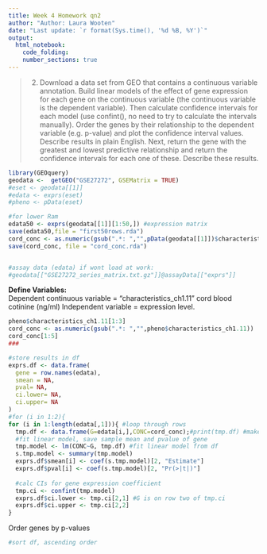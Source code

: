 ```yaml
---
title: Week 4 Homework qn2
author: "Author: Laura Wooten"
date: "Last update: `r format(Sys.time(), '%d %B, %Y')`" 
output: 
  html_notebook:
    code_folding: 
    number_sections: true
---
```

> 2. Download a data set from GEO that contains a continuous variable annotation. Build linear models of the effect of gene expression for each gene on the continuous variable (the continuous variable is the dependent variable). Then calculate confidence intervals for each model (use confint(), no need to try to calculate the intervals manually). Order the genes by their relationship to the dependent variable (e.g. p-value) and plot the confidence interval values. Describe results in plain English. Next, return the gene with the greatest and lowest predictive relationship and return the confidence intervals for each one of these. Describe these results.

```r
library(GEOquery)
geodata <-  getGEO("GSE27272", GSEMatrix = TRUE)
#eset <- geodata[[1]]
#edata <- exprs(eset)
#pheno <- pData(eset)

#for lower Ram
edata50 <- exprs(geodata[[1]][1:50,]) #expression matrix
save(edata50,file = "first50rows.rda")
cord_conc <- as.numeric(gsub(".*: ","",pData(geodata[[1]])$characteristics_ch1.11))
save(cord_conc, file = "cord_conc.rda")


#assay data (edata) if wont load at work:
#geodata[["GSE27272_series_matrix.txt.gz"]]@assayData[["exprs"]]

```
**Define Variables:**  
Dependent continuous variable = "characteristics_ch1.11"   cord blood cotinine (ng/ml)
Independent variable = expression level.

```r
pheno$characteristics_ch1.11[1:3]
cord_conc <- as.numeric(gsub(".*: ","",pheno$characteristics_ch1.11))
cord_conc[1:5]
###

#store results in df
exprs.df <- data.frame(
  gene = row.names(edata),
  smean = NA,
  pval= NA,
  ci.lower= NA,
  ci.upper= NA
)
#for (i in 1:2){
for (i in 1:length(edata[,1])){ #loop through rows
  tmp.df <- data.frame(G=edata[i,],CONC=cord_conc);#print(tmp.df) #make temporary df containing expression data and age
  #fit linear model, save sample mean and pvalue of gene
  tmp.model <- lm(CONC~G, tmp.df) #fit linear model from df
  s.tmp.model <- summary(tmp.model)
  exprs.df$smean[i] <- coef(s.tmp.model)[2, "Estimate"]
  exprs.df$pval[i] <- coef(s.tmp.model)[2, "Pr(>|t|)"]
  
  #calc CIs for gene expression coefficient
  tmp.ci <- confint(tmp.model)
  exprs.df$ci.lower <- tmp.ci[2,1] #G is on row two of tmp.ci
  exprs.df$ci.upper <- tmp.ci[2,2]
}
```
Order genes by p-values
```r
#sort df, ascending order
```

